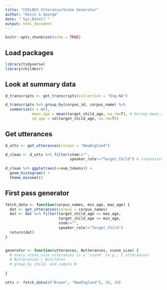 ```yaml
---
title: "CHILDES Utterance/Scene Generator"
author: "Kevin & George"
date: "`Sys.Date()`"
output: html_document
---
```


```r
knitr::opts_chunk$set(echo = TRUE)
```

## Load packages


```r
library(tidyverse)
library(childesr)
```

## Look at summary data


```r
d_transcripts <- get_transcripts(collection = "Eng-NA")

d_transcripts %>% group_by(corpus_id, corpus_name) %>%
  summarise(n = n(),
            mean_age = mean(target_child_age, na.rm=T), # Garvey mean_age=NaN...are they all e.g. 12 mos?
            sd_age = sd(target_child_age, na.rm=T))
```
## Get utterances

```r
d_utts <- get_utterances(corpus = "NewEngland") 

d_clean <- d_utts %>% filter(stem!="",
                             speaker_role!="Target_Child") # inconsistent labels? do we want Investigator?
  
d_clean %>% ggplot(aes(x=num_tokens)) + 
  geom_histogram() +
  theme_minimal()
```
## First pass generator

```r
fetch_data <- function(corpus_names, min_age, max_age) {
  dat <- get_utterances(corpus = corpus_names)
  dat <- dat %>% filter(target_child_age <= max_age, 
                        target_child_age >= min_age,
                        stem!="",
                        speaker_role!="Target_Child")
  return(dat)
}


generator <- function(utterances, Nutterances, scene_size) {
  # every scene_size utterances is a 'scene' (e.g., 5 utterances)
  # Nutterances / Nchildren 
  # group_by child, and sample N 
  
}

utts <- fetch_data(c("Brown", "NewEngland"), 10, 20)
```

